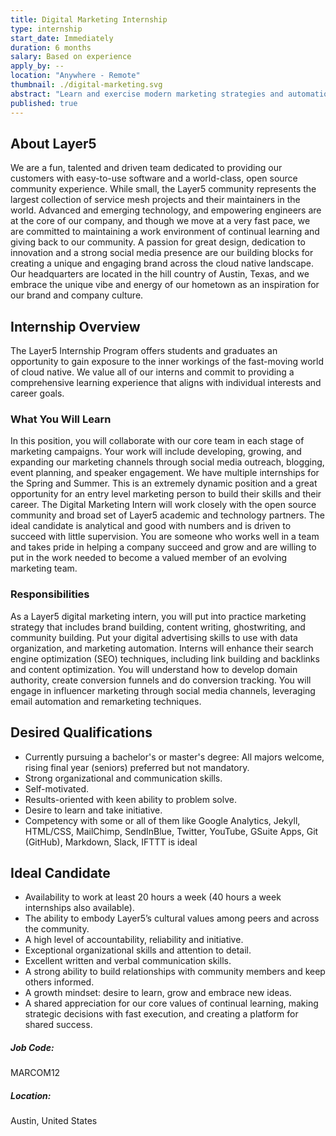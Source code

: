---
title: Digital Marketing Internship
type: internship
start_date: Immediately
duration: 6 months
salary: Based on experience
apply_by: --
location: "Anywhere - Remote"
thumbnail: ./digital-marketing.svg
abstract: "Learn and exercise modern marketing strategies and automation as a Layer5 Digital Marketing Intern."
published: true
---



<CareerWrapper>
    <div className="body-sections">
        <h2 className="body-headers">About Layer5</h2>
        <p>
            We are a fun, talented and driven team dedicated to providing our customers with easy-to-use software and a world-class,
            open source community experience. While small, the Layer5 community represents the largest collection of service mesh
            projects and their maintainers in the world. Advanced and emerging technology, and empowering engineers are at the core
            of our company, and though we move at a very fast pace, we are committed to maintaining a work environment of continual
            learning and giving back to our community. A passion for great design, dedication to innovation and a strong social media
            presence are our building blocks for creating a unique and engaging brand across the cloud native landscape. Our headquarters
            are located in the hill country of Austin, Texas, and we embrace the unique vibe and energy of our hometown as an inspiration
            for our brand and company culture.
        </p>
    </div>
    <div className="body-sections">
        <h2 className="body-headers">Internship Overview</h2>
        <p>
            The Layer5 Internship Program offers students and graduates an opportunity to gain exposure to the inner workings of the
            fast-moving world of cloud native. We value all of our interns and commit to providing a comprehensive learning experience that
            aligns with individual interests and career goals.
        </p>
        <h3>What You Will Learn</h3>
        <p>
            In this position, you will collaborate with our core team in each stage of marketing campaigns. Your work will include developing,
            growing, and expanding our marketing channels through social media outreach, blogging, event planning, and speaker engagement.
            We have multiple internships for the Spring and Summer. This is an extremely dynamic position and a great opportunity for an entry
            level marketing person to build their skills and their career. The Digital Marketing Intern will work closely with the open source
            community and broad set of Layer5 academic and technology partners. The ideal candidate is analytical and good with numbers and is
            driven to succeed with little supervision. You are someone who works well in a team and takes pride in helping a company succeed and
            grow and are willing to put in the work needed to become a valued member of an evolving marketing team.
        </p>
        <h3>Responsibilities</h3>
        <p>
            As a Layer5 digital marketing intern, you will put into practice marketing strategy that includes brand building,
            content writing, ghostwriting, and community building. Put your digital advertising skills to use with data organization,
            and marketing automation.
            Interns will enhance their search engine optimization (SEO) techniques, including link building and backlinks
            and content optimization. You will understand how to develop domain authority, create conversion funnels and do
            conversion tracking. You will engage in influencer marketing through social media channels, leveraging email
            automation and remarketing techniques.
        </p>
    </div>
    <div className="qualification-section body-sections">
        <Col xs={12} lg={6} className="qualification-col">
            <h2 className="body-headers">Desired Qualifications</h2>
            <ul>
                <li>Currently pursuing a bachelor's or master's degree: All majors welcome, rising final year (seniors) preferred but not mandatory.</li>
                <li>Strong organizational and communication skills.</li>
                <li>Self-motivated.</li>
                <li>Results-oriented with keen ability to problem solve.</li>
                <li>Desire to learn and take initiative.</li>
                <li>Competency with some or all of them like Google Analytics, Jekyll, HTML/CSS, MailChimp, SendInBlue, Twitter, YouTube, GSuite Apps, Git (GitHub), Markdown, Slack, IFTTT is ideal</li>
            </ul>
        </Col>
        <Col xs={12} lg={6} className="qualification-col">
            <h2 className="body-headers">Ideal Candidate</h2>
            <ul>
                <li>Availability to work at least 20 hours a week (40 hours a week internships also available).</li>
                <li>The ability to embody Layer5’s cultural values among peers and across the community.</li>
                <li>A high level of accountability, reliability and initiative.</li>
                <li>Exceptional organizational skills and attention to detail.</li>
                <li>Excellent written and verbal communication skills.</li>
                <li>A strong ability to build relationships with community members and keep others informed.</li>
                <li>A growth mindset: desire to learn, grow and embrace new ideas.</li>
                <li>A shared appreciation for our core values of continual learning, making strategic decisions with fast execution, and creating a platform for shared success.</li>
            </ul>
        </Col>
    </div>
    <div className="job-details-footer">
        <span>
            <h5>Job Code:</h5>
            <p>MARCOM12</p>
        </span>
        <span>
            <h5>Location:</h5>
            <p>Austin, United States</p>
        </span>
    </div>
    <PositionApply />
</CareerWrapper>
